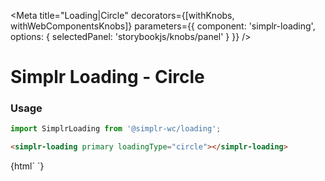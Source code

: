 

<Meta
  title="Loading|Circle"
  decorators={[withKnobs, withWebComponentsKnobs]}
  parameters={{ component: 'simplr-loading', options: { selectedPanel: 'storybookjs/knobs/panel' } }}
/>

# Simplr Loading - Circle

### Usage

```js
import SimplrLoading from '@simplr-wc/loading';
```

```html
<simplr-loading primary loadingType="circle"></simplr-loading>
```

<Story name="Circle">
  {html`
<simplr-container id="loading-container" width="200px" height="200px" elevation="3" roundedCorners>
    <simplr-loading primary loadingType="circle"></simplr-loading>
</simplr-container>
  `}
</Story>

<Props of="simplr-list" />
